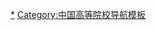 {{Navbox
|name       = 中国大陆建筑老八校
|title      = [[建筑老八校|{{White|建筑老八校}}]]
|titlestyle = background:#A71E39; color:#ffffff;
|state      = autocollapse
|listclass  = hlist
|list1      = 
* [[清华大学]]
* [[东南大学]]{{Small|（原南京工学院）}}
* [[同济大学]]
* [[华南理工大学]]{{Small|（原华南工学院）}}
* [[天津大学]]
* [[重庆大学建筑学部|重庆大学]]{{Small|（原重庆土木建筑学院）}}
* [[哈尔滨工业大学]]{{Small|（原哈尔滨建筑大学）}}
* [[西安建筑科技大学]]{{Small|（原西安建筑工程学院）}}
}}<noinclude>
{{Documentation}}

[[Category:中国大陆建筑老八校|*]]
[[Category:中国高等院校导航模板]]
</noinclude>